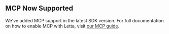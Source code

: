## MCP Now Supported

We've added MCP support in the latest SDK version. For full documentation on how to enable MCP with Letta, visit [our MCP guide](/guides/mcp/setup).
